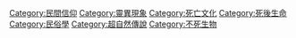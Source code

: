 {{catmore}}
{{Commonscat|Ghosts}}

[[Category:民間信仰|Category:民間信仰]]
[[Category:靈異現象|Category:靈異現象]]
[[Category:死亡文化|Category:死亡文化]]
[[Category:死後生命|Category:死後生命]]
[[Category:民俗學|Category:民俗學]]
[[Category:超自然傳說|Category:超自然傳說]]
[[Category:不死生物|Category:不死生物]]